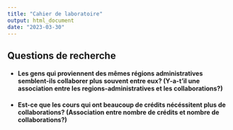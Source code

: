 ```yaml
---
title: "Cahier de laboratoire"
output: html_document
date: "2023-03-30"
---
```


## Questions de recherche

- #### Les gens qui proviennent des mêmes régions administratives semblent-ils collaborer plus souvent entre eux? (Y-a-t'il une association entre les regions-administratives et les collaborations?)

- #### Est-ce que les cours qui ont beaucoup de crédits nécéssitent plus de collaborations? (Association entre nombre de crédits et nombre de collaborations?)